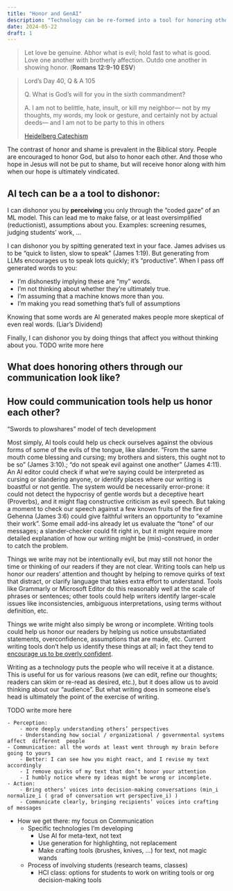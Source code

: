 ```yaml
---
title: "Honor and GenAI"
description: "Technology can be re-formed into a tool for honoring others."
date: 2024-05-22
draft: 1
---
```


> Let love be genuine. Abhor what is evil; hold fast to what is good. Love one another with brotherly affection. Outdo one another in showing honor. (**Romans 12:9-10 ESV**)

> Lord’s Day 40, Q & A 105
> 
> Q. What is God’s will for you
> in the sixth commandment?
>
> A. I am not to belittle, hate, insult, or kill my neighbor—
>  not by my thoughts, my words, my look or gesture,
> and certainly not by actual deeds—
> and I am not to be party to this in others
>
> [Heidelberg Catechism](https://www.crcna.org/welcome/beliefs/confessions/heidelberg-catechism#toc-the-ten-commandments)

The contrast of honor and shame is prevalent in the Biblical story. People are encouraged to honor God, but also to honor each other. And those who hope in Jesus will not be put to shame, but will receive honor along with him when our hope is ultimately vindicated.

## AI tech can be a a tool to dishonor:

I can dishonor you by **perceiving** you only through the "coded gaze" of an ML model. This can lead me to make false, or at least oversimplified (reductionist), assumptions about you. Examples: screening resumes, judging students' work, ...

I can dishonor you by spitting generated text in your face.
James advises us to be "quick to listen, slow to speak" (James 1:19). But generating from LLMs encourages us to speak lots quickly; it’s "productive".
When I pass off generated words to you:

- I’m dishonestly implying these are "my" words.
- I’m not thinking about whether they’re ultimately true.
- I’m assuming that a machine knows more than you.
- I’m making you read something that’s full of assumptions

Knowing that some words are AI generated makes people more skeptical of even real words.
(Liar’s Dividend)

Finally, I can dishonor you by doing things that affect you without thinking about you.
TODO write more here

## What does honoring others through our communication look like?



## How could communication tools help us honor each other?

"Swords to plowshares" model of tech development

Most simply, AI tools could help us check ourselves against the obvious forms of some of the evils of the tongue, like slander. “From the same mouth come blessing and cursing; my brothers and sisters, this ought not to be so” (James 3:10).; “do not speak evil against one another” (James 4:11). An AI editor could check if what we’re saying could be interpreted as cursing or slandering anyone, or identify places where our writing is boastful or not gentle. The system would be necessarily error-prone: it could not detect the hypocrisy of gentle words but a deceptive heart (Proverbs), and it might flag constructive criticism as evil speech. But taking a moment to check our speech against a few known fruits of the fire of Gehenna (James 3:6) could give faithful writers an opportunity to “examine their work”. Some email add-ins already let us evaluate the "tone" of our messages; a slander-checker could fit right in, but it might require more detailed explanation of how our writing might be (mis)-construed, in order to catch the problem.

Things we write may not be intentionally evil, but may still not honor the time or thinking of our readers if they are not clear. Writing tools can help us honor our readers’ attention and thought by helping to remove quirks of text that distract, or clarify language that takes extra effort to understand. Tools like Grammarly or Microsoft Editor do this reasonably well at the scale of phrases or sentences; other tools could help writers identify larger-scale issues like inconsistencies, ambiguous interpretations, using terms without definition, etc.

Things we write might also simply be wrong or incomplete. Writing tools could help us honor our readers by helping us notice unsubstantiated statements, overconfidence, assumptions that are made, etc. Current writing tools don’t help us identify these things at all; in fact they tend to [encourage us to be overly confident](https://christianscholars.com/grammarly-ai-editors-chatgpt-and-the-pedagogical-perils-of-writing-with-confidence/).

Writing as a technology puts the people who will receive it at a distance. This is useful for us for various reasons (we can edit, refine our thoughts; readers can skim or re-read as desired, etc.), but it does allow us to avoid thinking about our “audience”. But what writing does in someone else’s head is ultimately the point of the exercise of writing. 

TODO write more here

	- Perception:
		- more deeply understanding others’ perspectives 
		- Understanding how social / organizational / governmental systems affect  different  people
	- Communication: all the words at least went through my brain before going to yours
		- Better: I can see how you might react, and I revise my text accordingly
		- I remove quirks of my text that don’t honor your attention
		- I humbly notice where my ideas might be wrong or incomplete.
	- Action: 
		- Bring others’ voices into decision-making conversations (min_i normalize_i ( grad of conversation wrt perspective_i) )
		- Communicate clearly, bringing recipients’ voices into crafting of messages
- How we get there: my focus on Communication
	- Specific technologies I’m developing
		- Use AI for meta-text, not text
		- Use generation for highlighting, not replacement
		- Make crafting tools (brushes, knives, …) for text, not magic wands
	- Process of involving students (research teams, classes)
		- HCI class: options for students to work on writing tools or org decision-making tools